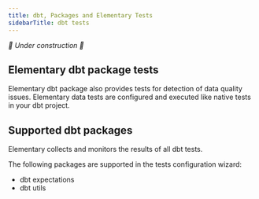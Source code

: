 ```yaml
---
title: dbt, Packages and Elementary Tests
sidebarTitle: dbt tests
---
```


_🚧 Under construction 🚧_


## Elementary dbt package tests

Elementary dbt package also provides tests for detection of data quality issues.
Elementary data tests are configured and executed like native tests in your dbt project.

<Snippet file="data-tests/tests-cards.mdx" />


## Supported dbt packages

Elementary collects and monitors the results of all dbt tests.

The following packages are supported in the tests configuration wizard:

- dbt expectations
- dbt utils